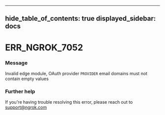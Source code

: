 

---
hide_table_of_contents: true
displayed_sidebar: docs
---


# ERR_NGROK_7052

### Message
Invalid edge module, OAuth provider `PROVIDER` email domains must not contain empty values

<ErrorDetails error="err_ngrok_7052" />



### Further help
If you're having trouble resolving this error, please reach out to [support@ngrok.com](mailto:support@ngrok.com?subject=Help%20with%20ERR_NGROK_7052)

